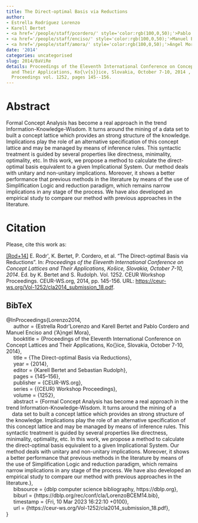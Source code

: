```yaml
---
title: The Direct-optimal Basis via Reductions
author:
- Estrella Rodríguez Lorenzo
- Karell Bertet
- <a href='/people/staff/pcordero/' style='color:rgb(100,0,50);'>Pablo Cordero</a>
- <a href='/people/staff/enciso/' style='color:rgb(100,0,50);'>Manuel Enciso</a>
- <a href='/people/staff/amora/' style='color:rgb(100,0,50);'>Ángel Mora</a>
date: '2014'
categories: uncategorised
slug: 2014/BaViRe
details: Proceedings of the Eleventh International Conference on Concept Lattices
  and Their Applications, Ko{\v{s}}ice, Slovakia, October 7-10, 2014 , {CEUR} Workshop
  Proceedings vol. 1252, pages 145--156.
---
```




# Abstract


Formal Concept Analysis has become a real approach in the trend Information-Knowledge-Wisdom. It turns around the mining of a
data set to built a concept lattice which provides an strong structure of the knowledge. Implications play the role of an alternative specification of this concept lattice and may be managed by means of inference rules. This syntactic treatment is guided by several properties like directness, minimality, optimality, etc. In this work, we propose a method to calculate the direct-optimal basis  equivalent to a given Implicational System. Our method deals with unitary and non-unitary implications. Moreover, it shows a better performance that previous methods in the literature by means of the use of Simplification Logic and reduction paradigm, which remains narrow implications in any stage of the process. We have also developed an empirical study to compare our method with previous approaches in the literature.








# Citation
Please, cite this work as:


<a name=bib-Lorenzo2014></a>[[Rod+14]](#cite-Lorenzo2014) E. Rodr\'\iguezLorenzo, K. Bertet, P. Cordero, et al. “The Direct-optimal Basis via Reductions”. In: _Proceedings of the Eleventh International Conference on Concept Lattices and Their Applications, Košice, Slovakia, October 7-10, 2014_. Ed. by K. Bertet and S. Rudolph. Vol. 1252. CEUR Workshop Proceedings. CEUR-WS.org, 2014, pp. 145-156. URL: [https://ceur-ws.org/Vol-1252/cla2014\_submission\_18.pdf](https://ceur-ws.org/Vol-1252/cla2014\_submission\_18.pdf).

::: {.callout-note appearance="minimal" collapse=true}

## BibTeX

@InProceedings{Lorenzo2014,<br>&nbsp;&nbsp;&nbsp;&nbsp;  author = {Estrella Rodr\'\iguez Lorenzo and Karell Bertet and Pablo Cordero and Manuel Enciso and {\a'A}ngel Mora},<br>&nbsp;&nbsp;&nbsp;&nbsp;  booktitle = {Proceedings of the Eleventh International Conference on Concept Lattices and Their Applications, Ko{\v{s}}ice, Slovakia, October 7-10, 2014},<br>&nbsp;&nbsp;&nbsp;&nbsp;  title = {The Direct-optimal Basis via Reductions},<br>&nbsp;&nbsp;&nbsp;&nbsp;  year = {2014},<br>&nbsp;&nbsp;&nbsp;&nbsp;  editor = {Karell Bertet and Sebastian Rudolph},<br>&nbsp;&nbsp;&nbsp;&nbsp;  pages = {145--156},<br>&nbsp;&nbsp;&nbsp;&nbsp;  publisher = {CEUR-WS.org},<br>&nbsp;&nbsp;&nbsp;&nbsp;  series = {{CEUR} Workshop Proceedings},<br>&nbsp;&nbsp;&nbsp;&nbsp;  volume = {1252},<br>&nbsp;&nbsp;&nbsp;&nbsp;  abstract = {Formal Concept Analysis has become a real approach in the trend Information-Knowledge-Wisdom. It turns around the mining of a<br>&nbsp;&nbsp;&nbsp;&nbsp;data set to built a concept lattice which provides an strong structure of the knowledge. Implications play the role of an alternative specification of this concept lattice and may be managed by means of inference rules. This syntactic treatment is guided by several properties like directness, minimality, optimality, etc. In this work, we propose a method to calculate the direct-optimal basis  equivalent to a given Implicational System. Our method deals with unitary and non-unitary implications. Moreover, it shows a better performance that previous methods in the literature by means of the use of Simplification Logic and reduction paradigm, which remains narrow implications in any stage of the process. We have also developed an empirical study to compare our method with previous approaches in the literature.},<br>&nbsp;&nbsp;&nbsp;&nbsp;  bibsource = {dblp computer science bibliography, https://dblp.org},<br>&nbsp;&nbsp;&nbsp;&nbsp;  biburl = {https://dblp.org/rec/conf/cla/LorenzoBCEM14.bib},<br>&nbsp;&nbsp;&nbsp;&nbsp;  timestamp = {Fri, 10 Mar 2023 16:22:10 +0100},<br>&nbsp;&nbsp;&nbsp;&nbsp;  url = {https://ceur-ws.org/Vol-1252/cla2014\_submission\_18.pdf},<br>}

:::








